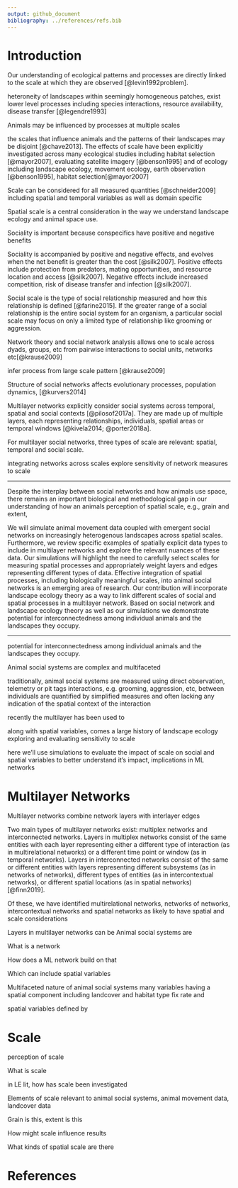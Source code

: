 ```yaml
---
output: github_document
bibliography: ../references/refs.bib
---
```


# Introduction

<!-- ### Landscape spatial scale -->
Our understanding of ecological patterns and processes are directly linked to the scale at which they are observed [@levin1992problem]. 

heteroneity of landscapes
within seemingly homogeneous patches, exist lower level processes including species interactions, resource availability, disease transfer [@legendre1993]

Animals may be influenced by processes at multiple scales 

<!-- observational scales of landscapes do not necessarily correspond to the "scale of effect" of species-landscape relationships, or the scale at which there is the strongest relationship [@jackson2015]-->

the scales that influence animals and the patterns of their landscapes may be disjoint [@chave2013]. The effects of scale have been explicitly investigated across many ecological studies including habitat selection [@mayor2007], evaluating satellite imagery [@benson1995] and    of ecology including landscape ecology, movement ecology, earth observation [@benson1995], habitat selection[@mayor2007]

<!-- observers bias their perspective when selecting a scale,often unknowingly or without considering the implications [@allen2015].  -->


Scale can be considered for all measured quantities [@schneider2009] including spatial and temporal variables as well as domain specific <!--lead into social-->


Spatial scale is a central consideration in the way we understand landscape ecology and animal space use. 



<!-- ### Social proximity scale 
sociality exists 
-->
Sociality is important because conspecifics have positive and negative benefits




Sociality is accompanied by positive and negative effects, and evolves when the net benefit is greater than the cost [@silk2007]. Positive effects include protection from predators, mating opportunities, and resource location and access [@silk2007]. Negative effects include increased competition, risk of disease transfer and infection [@silk2007].


Social scale is the type of social relationship measured and how this relationship is defined [@farine2015]. If the greater range of a social relationship is the entire social system for an organism, a particular social scale may focus on only a limited type of relationship like grooming or aggression. 

<!-- ### Regular networks
* SNA significant outcomes
-->
Network theory and social network analysis allows one to scale across dyads, groups, etc from pairwise interactions to social units, networks etc[@krause2009]

infer process from large scale pattern [@krause2009]


Structure of social networks affects evolutionary processes, population dynamics, [@kurvers2014]





<!-- ### Multilayer networks
used across disciplines
-->
Multilayer networks explicitly consider social systems across temporal, spatial and social contexts [@pilosof2017a]. They are made up of multiple layers, each representing relationships, individuals, spatial areas or temporal windows [@kivela2014; @porter2018a]. <!--GENERALLY INTERESTING Recently used in animal behaviour studies, multilayer networks have the potential to better characterize complex social systems [@silk2018a; @finn2019].-->


For multilayer social networks, three types of scale are relevant: spatial, temporal and social scale.

<!-- ### Case study 
deer
fogo caribou
-->

integrating networks across scales
explore sensitivity of network measures to scale





---


Despite the interplay between social networks and how animals use space, there remains an important biological and methodological gap in our understanding of how an animals perception of spatial scale, e.g., grain and extent, 


We will simulate animal movement data coupled with emergent social networks on increasingly heterogenous landscapes across spatial scales. Furthermore, we review specific examples of spatially explicit data types to include in multilayer networks and explore the relevant nuances of these data. Our simulations will highlight the need to carefully select scales for measuring spatial processes and appropriately weight layers and edges representing different types of data. Effective integration of spatial processes, including biologically meaningful scales, into animal social networks is an emerging area of research. Our contribution will incorporate landscape ecology theory as a way to link different scales of social and spatial processes in a multilayer network. Based on social network and landscape ecology theory as well as our simulations we demonstrate potential for interconnectedness among individual animals and the landscapes they occupy.



---





potential for interconnectedness among individual animals and the landscapes they occupy.


Animal social systems are complex and multifaceted

traditionally, animal social systems are measured using direct observation, telemetry or pit tags
interactions, e.g. grooming, aggression, etc,  between individuals are quantified by simplified measures 
and often lacking any indication of the spatial context of the interaction

recently the multilayer has been used to 

along with spatial variables, comes a large history of landscape ecology exploring and evaluating sensitivity to scale


here we'll use simulations to evaluate the impact of scale on social and spatial variables 
to better understand it's impact, implications in ML networks





# Multilayer Networks
Multilayer networks combine network layers with interlayer edges

Two main types of multilayer networks exist: multiplex networks and interconnected networks. Layers in multiplex networks consist of the same entities with each layer representing either a different type of interaction (as in multirelational networks) or a different time point or window (as in temporal networks). Layers in interconnected networks consist of the same or different entities with layers representing different subsystems (as in networks of networks), different types of entities (as in intercontextual networks), or different spatial locations (as in spatial networks) [@finn2019]. 

Of these, we have identified multirelational networks, networks of networks, intercontextual networks and spatial networks as likely to have spatial and scale considerations


Layers in multilayer networks can be
Animal social systems are 

What is a network

How does a ML network build on that

Which can include spatial variables


Multifaceted nature of animal social systems 
many variables having a spatial component
including landcover and habitat type
fix rate and 

spatial variables defined by 





# Scale
perception of scale




What is scale

in LE lit, how has scale been investigated

Elements of scale relevant to animal social systems, animal movement data, landcover data

Grain is this, extent is this

How might scale influence results

What kinds of spatial scale are there




# References

